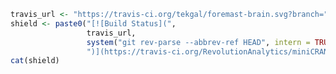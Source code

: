 
```r
travis_url <- "https://travis-ci.org/tekgal/foremast-brain.svg?branch="
shield <- paste0("[![Build Status](",
                 travis_url,
                 system("git rev-parse --abbrev-ref HEAD", intern = TRUE),
                 ")](https://travis-ci.org/RevolutionAnalytics/miniCRAN)")
cat(shield)
```
